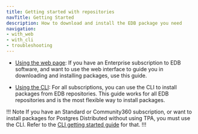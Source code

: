 ```yaml
---
title: Getting started with repositories
navTitle: Getting Started
description: How to download and install the EDB package you need
navigation:
- with_web
- with_cli
- troubleshooting
---
```


* [Using the web page](with_web): If you have an Enterprise subscription to EDB software, and want to use the web interface to guide you in downloading and installing packages, use this guide.

* [Using the CLI](with_cli): For all subscriptions, you can use the CLI to install packages from EDB repositories. This guide works for all EDB repositories and is the most flexible way to install packages.

!!! Note
 If you have an Standard or Community360 subscription, or want to install packages for Postgres Distributed without using TPA, you must use the CLI. Refer to the [CLI getting started guide](with_cli) for that.
!!!
